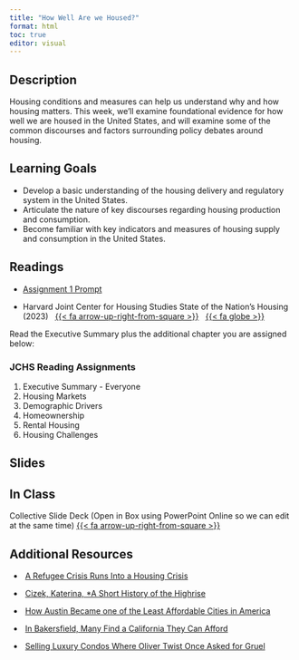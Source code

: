 ```yaml
---
title: "How Well Are we Housed?"
format: html
toc: true
editor: visual
---
```


## Description

Housing conditions and measures can help us understand why and how housing matters. This week, we'll examine foundational evidence for how well we are housed in the United States, and will examine some of the common discourses and factors surrounding policy debates around housing.

## Learning Goals

-   Develop a basic understanding of the housing delivery and regulatory system in the United States.
-   Articulate the nature of key discourses regarding housing production and consumption.
-   Become familiar with key indicators and measures of housing supply and consumption in the United States.

## Readings

- [Assignment 1 Prompt](../assignments/01_intersection.qmd)

- Harvard Joint Center for Housing Studies State of the Nation's Housing (2023) &nbsp; [{{< fa arrow-up-right-from-square >}}](https://uofi.box.com/s/eojp0fu6ukfa04v6pgca53jxm4l43x2w) &nbsp; [{{< fa globe >}}](https://www.jchs.harvard.edu/state-nations-housing-2023)

Read the Executive Summary plus the additional chapter you are assigned below:

### JCHS Reading Assignments

1. Executive Summary - Everyone
2. Housing Markets
3. Demographic Drivers
4. Homeownership
5. Rental Housing
6. Housing Challenges

## Slides

## In Class

Collective Slide Deck (Open in Box using PowerPoint Online so we can edit at the same time) [{{< fa arrow-up-right-from-square >}}](https://uofi.box.com/s/4g06ds8uwakcomwrbkxg432taowywsgr)

## Additional Resources

-    [A Refugee Crisis Runs Into a Housing Crisis](https://www.nytimes.com/2021/12/15/us/afghan-refugees-housing.html)

-    [Cizek, Katerina, \*A Short History of the Highrise](https://www.nytimes.com/video/opinion/100000002465058/a-short-history-of-the-highrise-part-1.html?playlistId=100000001150263)

-    [How Austin Became one of the Least Affordable Cities in America](https://www.nytimes.com/2021/11/27/us/austin-texas-unaffordable-city.html)

-    [In Bakersfield, Many Find a California They Can Afford](https://www.nytimes.com/2021/12/11/us/california-housing-bakersfield.html)

-    [Selling Luxury Condos Where Oliver Twist Once Asked for Gruel](https://www.nytimes.com/2021/12/23/business/dickens-condos-oliver-twist-workhouse.html?campaign_id=61&emc=edit_ts_20211223&instance_id=48588&nl=the-great-read&regi_id=70210024&segment_id=77801&te=1&user_id=9f9ec940111719362bb03c71463df3a8)
